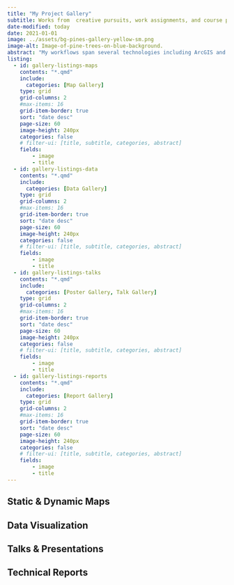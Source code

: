 ```yaml
---
title: "My Project Gallery"
subtitle: Works from  creative pursuits, work assignments, and course projects.
date-modified: today
date: 2021-01-01
image: ../assets/bg-pines-gallery-yellow-sm.png
image-alt: Image-of-pine-trees-on-blue-background.
abstract: "My workflows span several technologies including ArcGIS and Microsoft products but also include open-source products like RStudio, QGIS, and Quarto. Feel free to explore each visualization category below."
listing:
  - id: gallery-listings-maps
    contents: "*.qmd"
    include:
      categories: [Map Gallery]
    type: grid
    grid-columns: 2
    #max-items: 16
    grid-item-border: true
    sort: "date desc"
    page-size: 60
    image-height: 240px
    categories: false
    # filter-ui: [title, subtitle, categories, abstract]
    fields:
        - image
        - title
  - id: gallery-listings-data
    contents: "*.qmd"
    include:
      categories: [Data Gallery]
    type: grid
    grid-columns: 2
    #max-items: 16
    grid-item-border: true
    sort: "date desc"
    page-size: 60
    image-height: 240px
    categories: false
    # filter-ui: [title, subtitle, categories, abstract]
    fields:
        - image
        - title
  - id: gallery-listings-talks
    contents: "*.qmd"
    include:
      categories: [Poster Gallery, Talk Gallery]
    type: grid
    grid-columns: 2
    #max-items: 16
    grid-item-border: true
    sort: "date desc"
    page-size: 60
    image-height: 240px
    categories: false
    # filter-ui: [title, subtitle, categories, abstract]
    fields:
        - image
        - title
  - id: gallery-listings-reports
    contents: "*.qmd"
    include:
      categories: [Report Gallery]
    type: grid
    grid-columns: 2
    #max-items: 16
    grid-item-border: true
    sort: "date desc"
    page-size: 60
    image-height: 240px
    categories: false
    # filter-ui: [title, subtitle, categories, abstract]
    fields:
        - image
        - title
---
```


## Static & Dynamic Maps

:::{#gallery-listings-maps .mb-5 .listings-gallery}
:::

## Data Visualization

:::{#gallery-listings-data .mb-5 .listings-gallery}
:::

## Talks & Presentations

:::{#gallery-listings-talks .mb-5 .listings-gallery}
:::

## Technical Reports

:::{#gallery-listings-reports .listings-gallery}
:::
